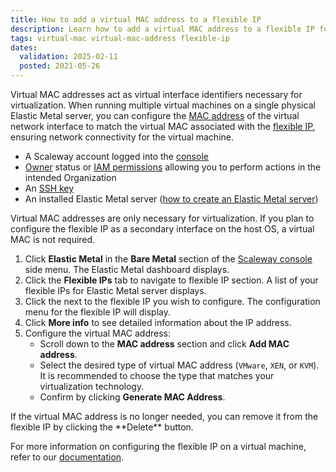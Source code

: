 ```yaml
---
title: How to add a virtual MAC address to a flexible IP
description: Learn how to add a virtual MAC address to a flexible IP for Scaleway Elastic Metal servers.
tags: virtual-mac virtual-mac-address flexible-ip
dates:
  validation: 2025-02-11
  posted: 2021-05-26
---
```



Virtual MAC addresses act as virtual interface identifiers necessary for virtualization. When running multiple virtual machines on a single physical Elastic Metal server, you can configure the [MAC address](https://en.wikipedia.org/wiki/MAC_address) of the virtual network interface to match the virtual MAC associated with the [flexible IP](/elastic-metal/concepts/#flexible-ip), ensuring network connectivity for the virtual machine.

<Requirements />

- A Scaleway account logged into the [console](https://console.scaleway.com)
- [Owner](/iam/concepts/#owner) status or [IAM permissions](/iam/concepts/#permission) allowing you to perform actions in the intended Organization
- An [SSH key](/organizations-and-projects/how-to/create-ssh-key/)
- An installed Elastic Metal server ([how to create an Elastic Metal server](/elastic-metal/quickstart/#how-to-create-an-elastic-metal-server))

<Message type="tip">
  Virtual MAC addresses are only necessary for virtualization. If you plan to configure the flexible IP as a secondary interface on the host OS, a virtual MAC is not required.
</Message>

1. Click **Elastic Metal** in the **Bare Metal** section of the [Scaleway console](https://console.scaleway.com) side menu. The Elastic Metal dashboard displays.
2. Click the **Flexible IPs** tab to navigate to flexible IP section. A list of your flexible IPs for Elastic Metal server displays.
3. Click the <Icon name="more" /> next to the flexible IP you wish to configure. The configuration menu for the flexible IP will display.
4. Click **More info** to see detailed information about the IP address.
5. Configure the virtual MAC address:
   - Scroll down to the **MAC address** section and click **Add MAC address**.
   - Select the desired type of virtual MAC address (`VMware`, `XEN`, or `KVM`). It is recommended to choose the type that matches your virtualization technology.
   - Confirm by clicking **Generate MAC Address**.

<Message type="tip">
  If the virtual MAC address is no longer needed, you can remove it from the flexible IP by clicking the **Delete** button.
</Message>

For more information on configuring the flexible IP on a virtual machine, refer to our [documentation](/elastic-metal/how-to/configure-flexible-ip/).